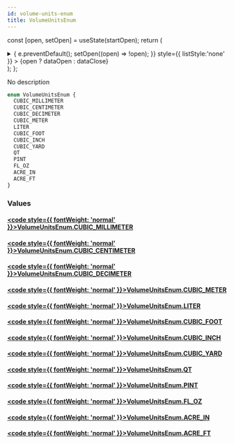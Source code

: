 ```yaml
---
id: volume-units-enum
title: VolumeUnitsEnum
---
```






const [open, setOpen] = useState(startOpen);
return (
<details {...(open ? { open: true } : {})} className="details" style={{ border:'none', boxShadow:'none', background:'var(--ifm-background-color)' }}>
<summary
onClick={(e) => {
e.preventDefault();
setOpen((open) => !open);
}}
style={{ listStyle:'none' }} >
{open ? dataOpen : dataClose}
</summary>
{open && children}
</details>
);
};

No description

```graphql
enum VolumeUnitsEnum {
  CUBIC_MILLIMETER
  CUBIC_CENTIMETER
  CUBIC_DECIMETER
  CUBIC_METER
  LITER
  CUBIC_FOOT
  CUBIC_INCH
  CUBIC_YARD
  QT
  PINT
  FL_OZ
  ACRE_IN
  ACRE_FT
}
```

### Values

#### [<code style={{ fontWeight: 'normal' }}>VolumeUnitsEnum.<b>CUBIC_MILLIMETER</b></code>](#)

#### [<code style={{ fontWeight: 'normal' }}>VolumeUnitsEnum.<b>CUBIC_CENTIMETER</b></code>](#)

#### [<code style={{ fontWeight: 'normal' }}>VolumeUnitsEnum.<b>CUBIC_DECIMETER</b></code>](#)

#### [<code style={{ fontWeight: 'normal' }}>VolumeUnitsEnum.<b>CUBIC_METER</b></code>](#)

#### [<code style={{ fontWeight: 'normal' }}>VolumeUnitsEnum.<b>LITER</b></code>](#)

#### [<code style={{ fontWeight: 'normal' }}>VolumeUnitsEnum.<b>CUBIC_FOOT</b></code>](#)

#### [<code style={{ fontWeight: 'normal' }}>VolumeUnitsEnum.<b>CUBIC_INCH</b></code>](#)

#### [<code style={{ fontWeight: 'normal' }}>VolumeUnitsEnum.<b>CUBIC_YARD</b></code>](#)

#### [<code style={{ fontWeight: 'normal' }}>VolumeUnitsEnum.<b>QT</b></code>](#)

#### [<code style={{ fontWeight: 'normal' }}>VolumeUnitsEnum.<b>PINT</b></code>](#)

#### [<code style={{ fontWeight: 'normal' }}>VolumeUnitsEnum.<b>FL_OZ</b></code>](#)

#### [<code style={{ fontWeight: 'normal' }}>VolumeUnitsEnum.<b>ACRE_IN</b></code>](#)

#### [<code style={{ fontWeight: 'normal' }}>VolumeUnitsEnum.<b>ACRE_FT</b></code>](#)
